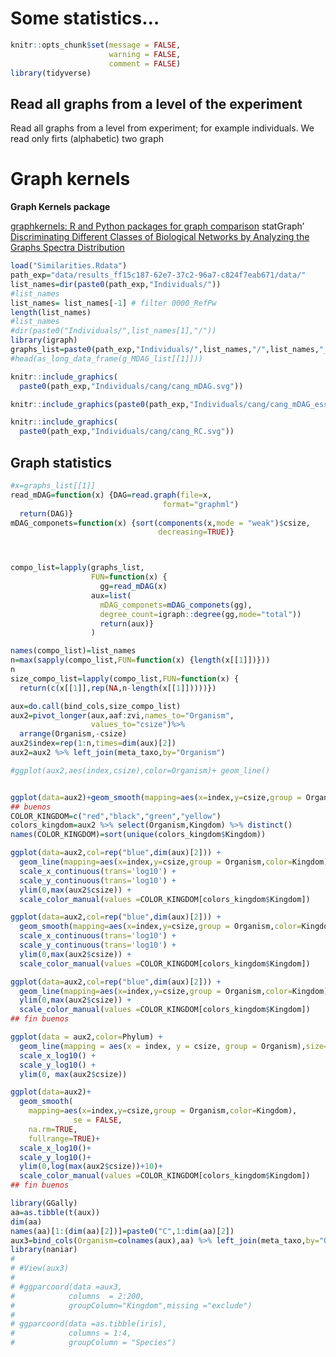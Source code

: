 # Some statistics...

```r
knitr::opts_chunk$set(message = FALSE,
                      warning = FALSE,
                      comment = FALSE)
library(tidyverse)
```

## Read all graphs from a level of the experiment

Read all graphs from a level from experiment; for example individuals. We read only firts (alphabetic) two graph


# Graph kernels

**Graph Kernels package**

[graphkernels: R and Python packages for graph comparison](https://academic.oup.com/bioinformatics/article/34/3/530/4209994?login=true) statGraph' [Discriminating Different Classes of Biological Networks by Analyzing the Graphs Spectra Distribution](https://journals.plos.org/plosone/article?id=10.1371/journal.pone.0049949)


```r
load("Similarities.Rdata")
path_exp="data/results_ff15c187-62e7-37c2-96a7-c824f7eab671/data/"
list_names=dir(paste0(path_exp,"Individuals/"))
#list_names
list_names= list_names[-1] # filter 0000_RefPw
length(list_names)
#list_names
#dir(paste0("Individuals/",list_names[1],"/"))
library(igraph)
graphs_list=paste0(path_exp,"Individuals/",list_names,"/",list_names,"_MDAG.graphml")
#head(as_long_data_frame(g_MDAG_list[[1]]))
```


```r
knitr::include_graphics(
  paste0(path_exp,"Individuals/cang/cang_mDAG.svg"))
```

```r
knitr::include_graphics(paste0(path_exp,"Individuals/cang/cang_mDAG_essential.svg"))
```

```r
knitr::include_graphics(
  paste0(path_exp,"Individuals/cang/cang_RC.svg"))
```




## Graph statistics






```r
#x=graphs_list[[1]]
read_mDAG=function(x) {DAG=read.graph(file=x,
                                  format="graphml")
  return(DAG)}
mDAG_componets=function(x) {sort(components(x,mode = "weak")$csize,
                                 decreasing=TRUE)}



compo_list=lapply(graphs_list,
                  FUN=function(x) {
                    gg=read_mDAG(x)
                  aux=list(
                    mDAG_componets=mDAG_componets(gg),
                    degree_count=igraph::degree(gg,mode="total"))
                    return(aux)}
                  )

names(compo_list)=list_names
n=max(sapply(compo_list,FUN=function(x) {length(x[[1]])}))
n
size_compo_list=lapply(compo_list,FUN=function(x) {
  return(c(x[[1]],rep(NA,n-length(x[[1]]))))})

aux=do.call(bind_cols,size_compo_list)
aux2=pivot_longer(aux,aaf:zvi,names_to="Organism",
                  values_to="csize")%>%
  arrange(Organism,-csize)
aux2$index=rep(1:n,times=dim(aux)[2])
aux2=aux2 %>% left_join(meta_taxo,by="Organism")
```

```r
#ggplot(aux2,aes(index,csize),color=Organism)+ geom_line()


ggplot(data=aux2)+geom_smooth(mapping=aes(x=index,y=csize,group = Organism),se = FALSE,na.rm=TRUE,fullrange=TRUE)+ylim(0,max(aux2$csize))
## buenos
COLOR_KINGDOM=c("red","black","green","yellow")
colors_kingdom=aux2 %>% select(Organism,Kingdom) %>% distinct()
names(COLOR_KINGDOM)=sort(unique(colors_kingdom$Kingdom))

ggplot(data=aux2,col=rep("blue",dim(aux)[2])) + 
  geom_line(mapping=aes(x=index,y=csize,group = Organism,color=Kingdom)) + 
  scale_x_continuous(trans='log10') + 
  scale_y_continuous(trans='log10') +
  ylim(0,max(aux2$csize)) +
  scale_color_manual(values =COLOR_KINGDOM[colors_kingdom$Kingdom])

ggplot(data=aux2,col=rep("blue",dim(aux)[2])) + 
  geom_smooth(mapping=aes(x=index,y=csize,group = Organism,color=Kingdom),) + 
  scale_x_continuous(trans='log10') + 
  scale_y_continuous(trans='log10') +
  ylim(0,max(aux2$csize)) +
  scale_color_manual(values =COLOR_KINGDOM[colors_kingdom$Kingdom])

ggplot(data=aux2,col=rep("blue",dim(aux)[2])) + 
  geom_line(mapping=aes(x=index,y=csize,group = Organism,color=Kingdom)) + 
  ylim(0,max(aux2$csize)) +
  scale_color_manual(values =COLOR_KINGDOM[colors_kingdom$Kingdom])
## fin buenos

ggplot(data = aux2,color=Phylum) +
  geom_line(mapping = aes(x = index, y = csize, group = Organism),size=0.1) +
  scale_x_log10() +
  scale_y_log10() + 
  ylim(0, max(aux2$csize))

ggplot(data=aux2)+
  geom_smooth(
    mapping=aes(x=index,y=csize,group = Organism,color=Kingdom),
              se = FALSE,
    na.rm=TRUE,
    fullrange=TRUE)+
  scale_x_log10()+
  scale_y_log10()+
  ylim(0,log(max(aux2$csize))+10)+
  scale_color_manual(values =COLOR_KINGDOM[colors_kingdom$Kingdom])
## fin buenos
```

```r
library(GGally)
aa=as.tibble(t(aux))
dim(aa)
names(aa)[1:(dim(aa)[2])]=paste0("C",1:dim(aa)[2])
aux3=bind_cols(Organism=colnames(aux),aa) %>% left_join(meta_taxo,by="Organism")
library(naniar)
# 
# #View(aux3)
# 
# #ggparcoord(data =aux3,
#            columns  = 2:200,
#            groupColumn="Kingdom",missing ="exclude")
# 
# ggparcoord(data =as.tibble(iris),
#            columns = 1:4,
#            groupColumn = "Species")

```

